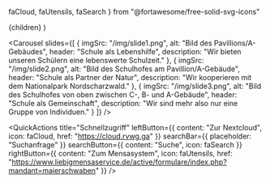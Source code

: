   faCloud,
  faUtensils,
  faSearch
} from "@fortawesome/free-solid-svg-icons"

  <DefaultLayout location={location} noWrapper>
    {children}
  </DefaultLayout>
)

<Head title="Home" />

<Carousel
  slides={[
    {
      imgSrc: "/img/slide1.png",
      alt: "Bild des Pavillions/A-Gebäudes",
      header: "Schule als Lebenshilfe",
      description: "Wir bieten unseren Schülern eine lebenswerte Schulzeit."
    },
    {
      imgSrc: "/img/slide2.png",
      alt: "Bild des Schulhofes am Pavillion/A-Gebäude",
      header: "Schule als Partner der Natur",
      description: "Wir kooperieren mit dem Nationalpark Nordscharzwald."
    },
    {
      imgSrc: "/img/slide3.png",
      alt: "Bild des Schulhofes von oben zwischen C-, B- und A-Gebäude",
      header: "Schule als Gemeinschaft",
      description: "Wir sind mehr also nur eine Gruppe von Individuen."
    }
  ]}
/>

<QuickActions
  title="Schnellzugriff"
  leftButton={{
    content: "Zur Nextcloud",
    icon: faCloud,
    href: "https://cloud.rvwg.ga"
  }}
  searchBar={{
    placeholder: "Suchanfrage"
  }}
  searchButton={{
    content: "Suche",
    icon: faSearch
  }}
  rightButton={{
    content: "Zum Mensasystem",
    icon: faUtensils,
    href: "https://www.liebigmensaservice.de/active/formulare/index.php?mandant=maierschwaben"
  }}
/>

<Row>
  <Col sm={12} lg={8}>
    <Calendar
      title="Kalender"
      calendarId="rvwgkalenderhomepage@gmail.com"
      apiKey="AIzaSyBr-_E-pdSq46_pm78R-is4woIIFECjgho"
    />
  </Col>

  <Col sm={12} lg={4}>
    <News />
  </Col>
</Row>